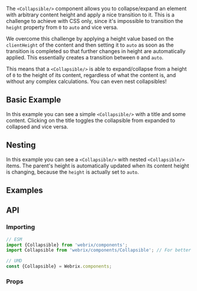 
The `<Collapsible/>` component allows you to collapse/expand an element with arbitrary content height
and apply a nice transition to it. This is a challenge to achieve with CSS only, since it's impossible
to transition the `height` property from `0` to `auto` and vice versa.

We overcome this challenge by applying a height value based on the `clientHeight` of the content
and then setting it to `auto` as soon as the transition is completed so that further changes
in height are automatically applied. This essentially creates a transition between `0` and `auto`.

This means that a `<Collapsible/>` is able to expand/collapse from a height of `0` to the height
of its content, regardless of what the content is, and without any complex calculations.
You can even nest collapsibles!

## Basic Example

<Example file='docs/components/collapsible/BasicExample' height={300}/>

In this example you can see a simple `<Collapsible/>` with a title and some content.
Clicking on the title toggles the collapsible from expanded to collapsed and vice versa.

## Nesting

<Example file='docs/components/collapsible/Nesting' height={450}/>

In this example you can see a `<Collapsible/>` with nested `<Collapsible/>` items.
The parent's height is automatically updated when its content height is changing, because
the `height` is actually set to `auto`.

## Examples

<PreviewList query='collapsible'/>

## API

### Importing

```jsx
// ESM
import {Collapsible} from 'webrix/components';
import Collapsible from 'webrix/components/Collapsible'; // For better tree shaking

// UMD
const {Collapsible} = Webrix.components;
```

### Props

<PropsTable filePath="components/Collapsible/Collapsible.props" />
